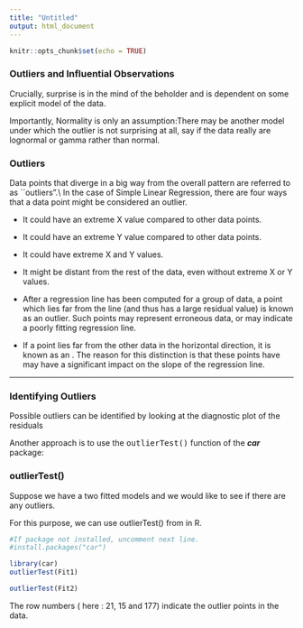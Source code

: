 ```yaml
---
title: "Untitled"
output: html_document
---
```


```r
knitr::opts_chunk$set(echo = TRUE)
```

### Outliers and Influential Observations

\begin{quote}
"Outliers are sample values that cause surprise in relation to the majority of the sample" (W.N. Venables and B.D. Ripley. 2002. Modern applied statistics with S. New York: Springer, p.119).
\end{quote}

Crucially, surprise is in the mind of the beholder and is dependent on some explicit model of the data. 

Importantly, Normality is only an assumption:There may be another model under which the outlier is not surprising at all, say if the data really are lognormal or 
gamma rather than normal. 

### Outliers

Data points that diverge in a big way from the overall pattern are referred to as ``outliers".\\ 
In the case of Simple Linear Regression, there are four ways that a data point might be considered an outlier.



* It could have an extreme X value compared to other data points.
* It could have an extreme Y value compared to other data points.
* It could have extreme X and Y values.
* It might be distant from the rest of the data, even without extreme X or Y values.


* After a regression line has been computed for a group of data, a point which lies far from the line 
(and thus has a large residual value) is known as an outlier. 
Such points may represent erroneous data, or may indicate a poorly fitting regression line. 

* If a point lies far from the other data in the horizontal direction, it is known as an \textit{\textbf{influential observation}}. 
The reason for this distinction is that these points have may have a significant impact on the slope of the regression line.

-------------------------------
### Identifying Outliers

Possible outliers can be identified by looking at the diagnostic plot of the residuals

Another approach is to use the <tt>outlierTest()</tt> function of the ***car*** package:

### outlierTest()
Suppose we have a two fitted models and we would like to see if there are any outliers. 

For this purpose, we can use outlierTest() from \texttt{library(car)} in R. 


```r
#If package not installed, uncomment next line.
#install.packages("car")

library(car)
outlierTest(Fit1)  
```


```r
outlierTest(Fit2)   
```

The row numbers ( here : 21, 15 and 177) indicate the outlier points in the data.


